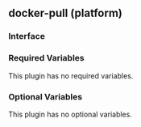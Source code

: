## docker-pull (platform)

### Interface

### Required Variables

This plugin has no required variables.

### Optional Variables

This plugin has no optional variables.
